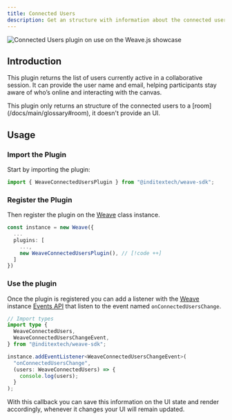 ```yaml
---
title: Connected Users
description: Get an structure with information about the connected users
---
```


![Connected Users plugin on use on the Weave.js showcase](/images/plugins/connected-users.gif)

## Introduction

This plugin returns the list of users currently active in a collaborative session.
It can provide the user name and email, helping participants stay aware of who’s
online and interacting with the canvas.

<Callout title="UI Agnostic" type="info">
  This plugin only returns an structure of the connected users to a
  [room](/docs/main/glossary#room), it doesn't provide an UI.
</Callout>

## Usage

<div className="fd-steps">

<div className="[&_h3]:fd-step">

### Import the Plugin

Start by importing the plugin:

```ts
import { WeaveConnectedUsersPlugin } from "@inditextech/weave-sdk";
```

</div>

<div className='[&_h3]:fd-step'>

### Register the Plugin

Then register the plugin on the [Weave](/docs/sdk/api-reference/weave) class instance.

```ts
const instance = new Weave({
  ...
  plugins: [
    ...,
    new WeaveConnectedUsersPlugin(), // [!code ++]
  ]
})
```

</div>

<div className='[&_h3]:fd-step'>

### Use the plugin

Once the plugin is registered you can add a listener with the [Weave](/docs/sdk/api-reference/weave)
instance [Events API](/docs/sdk/api-reference/weave#events) that listen to the event named `onConnectedUsersChange`.

```ts
// Import types
import type {
  WeaveConnectedUsers,
  WeaveConnectedUsersChangeEvent,
} from "@inditextech/weave-sdk";

instance.addEventListener<WeaveConnectedUsersChangeEvent>(
  "onConnectedUsersChange",
  (users: WeaveConnectedUsers) => {
    console.log(users);
  }
);
```

With this callback you can save this information on the UI state and render accordingly, whenever it
changes your UI will remain updated.

</div>

</div>
